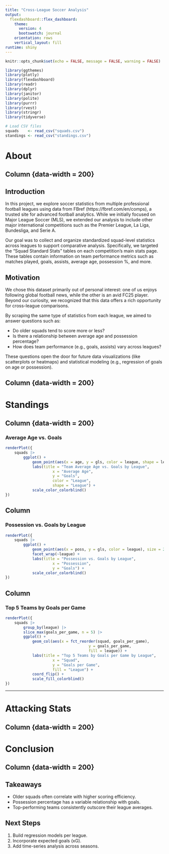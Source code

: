 ```yaml
---
title: "Cross‑League Soccer Analysis"
output:
  flexdashboard::flex_dashboard:
    theme:
      version: 4
      bootswatch: journal    
    orientation: rows        
    vertical_layout: fill
runtime: shiny
---
```


<style>
  body, .cell-content { text-align: left !important; }
  .navbar-default { padding-top:5px; padding-bottom:5px; }
</style>


```r
knitr::opts_chunk$set(echo = FALSE, message = FALSE, warning = FALSE)
```

```r
library(ggthemes)
library(plotly)
library(flexdashboard)
library(readr)
library(dplyr)
library(janitor)
library(polite)
library(purrr)
library(rvest)
library(stringr)
library(tidyverse)
```

```r
# Load CSV files
squads    <- read_csv("squads.csv")
standings <- read_csv("standings.csv")
```

About
==========================

Column {data-width = 200}
-------------------------

## Introduction

In this project, we explore soccer statistics from multiple professional football leagues using data from FBref (https://fbref.com/en/comps), a trusted site for advanced football analytics. While we initially focused on Major League Soccer (MLS), we extended our analysis to include other major international competitions such as the Premier League, La Liga, Bundesliga, and Serie A.

Our goal was to collect and organize standardized squad-level statistics across leagues to support comparative analysis. Specifically, we targeted the "Squad Standard Stats" tables on each competition’s main stats page. These tables contain information on team performance metrics such as matches played, goals, assists, average age, possession %, and more.

## Motivation

We chose this dataset primarily out of personal interest: one of us enjoys following global football news, while the other is an avid FC25 player. Beyond our curiosity, we recognized that this data offers a rich opportunity for cross-league comparisons.

By scraping the same type of statistics from each league, we aimed to answer questions such as:

-   Do older squads tend to score more or less?
-   Is there a relationship between average age and possession percentage?
-   How does team performance (e.g., goals, assists) vary across leagues?

These questions open the door for future data visualizations (like scatterplots or heatmaps) and statistical modeling (e.g., regression of goals on age or possession). 

Column {data-width = 200}
------------------------- 


Standings 
==========================

Column {data-width = 200}
-------------------------

### Average Age vs. Goals
```r
renderPlot({
	squads |> 
		ggplot() +
			geom_point(aes(x = age, y = gls, color = league, shape = league), size = 3) +
			labs(title = "Team Average Age vs. Goals by League",
					 x = "Average Age",
					 y = "Goals",
					 color = "League",
					 shape = "League") +
			scale_color_colorblind()
})
```

Column {data-width=400}
-------------------------

### Possession vs. Goals by League
```r
renderPlot({
	squads |> 
		ggplot() +
			geom_point(aes(x = poss, y = gls, color = league), size = 2, show.legend = F) +
			facet_wrap(~league) +
			labs(title = "Possession vs. Goals by League",
					 x = "Possession",
					 y = "Goals") +
			scale_color_colorblind()
})
```

Column {data-width=400}
-------------------------

### Top 5 Teams by Goals per Game
```r
renderPlot({
	squads |>
		group_by(league) |> 
		slice_max(goals_per_game, n = 5) |> 
		ggplot() +
			geom_col(aes(x = fct_reorder(squad, goals_per_game),
									 y = goals_per_game,
									 fill = league)) +
			labs(title = "Top 5 Teams by Goals per Game by League",
					 x = "Squad",
					 y = "Goals per Game",
					 fill = "League") +
			coord_flip() +
			scale_fill_colorblind()
})
```

---

Attacking Stats 
==========================

Column {data-width = 200}
-------------------------


Conclusion 
==========================

Column {data-width = 200}
-------------------------

## Takeaways

- Older squads often correlate with higher scoring efficiency.  
- Possession percentage has a variable relationship with goals.  
- Top-performing teams consistently outscore their league averages.

## Next Steps

1. Build regression models per league.  
2. Incorporate expected goals (xG).  
3. Add time-series analysis across seasons.


